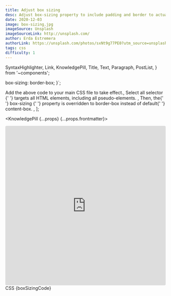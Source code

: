 ```yaml
---
title: Adjust box sizing
desc: Adjust box-sizing property to include padding and border to actual width or height. Simplifies overhead of the box model.
date: 2020-12-03
image: box-sizing.jpg
imageSource: Unsplash
imageSourceLink: http://unsplash.com/
author: Erda Estremera
authorLink: https://unsplash.com/photos/sxNt9g77PE0?utm_source=unsplash&utm_medium=referral&utm_content=creditShareLink
tags: css
difficulty: 1
---
```


  SyntaxHighlighter,
  Link,
  KnowledgePill,
  Title,
  Text,
  Paragraph,
  PostList,
} from '~components';

  box-sizing: border-box;
}`;

  <Text>Add the above code to your main CSS file to take effect.</Text>,
  <Text>
    <Link href="https://www.w3schools.com/cssref/sel_all.asp">
      Select all selector
    </Link>{' '}
    targets all HTML elements, including all pseudo-elements.
  </Text>,
  <Text>
    Then, the{' '}
    <Link href="https://www.w3schools.com/css/css3_box-sizing.asp">
      box-sizing
    </Link>{' '}
    property is overridden to <Text code>border-box</Text> instead of default{' '}
    <Text code>content-box</Text>.
  </Text>,
];

<KnowledgePill {...props} {...props.frontmatter}>
  <Title level={4} transform="none">
    Preview
  </Title>
  <Paragraph>
    <iframe
      src="https://codesandbox.io/embed/sleepy-wind-sb1f9?fontsize=14&hidenavigation=1&theme=dark"
      style="width:100%; height:500px; border:0; border-radius: 4px; overflow:hidden;"
      title="sleepy-wind-sb1f9"
      allow="accelerometer; ambient-light-sensor; camera; encrypted-media; geolocation; gyroscope; hid; microphone; midi; payment; usb; vr; xr-spatial-tracking"
      sandbox="allow-forms allow-modals allow-popups allow-presentation allow-same-origin allow-scripts"
    ></iframe>
  </Paragraph>
  <Title level={4} transform="none">
    Border-box property
  </Title>
  <Text size="small">CSS</Text>
  <SyntaxHighlighter language="css" showCopy>
    {boxSizingCode}
  </SyntaxHighlighter>
  <Title level={4} transform="none">
    Explanation
  </Title>
  <PostList data={listData} />
</KnowledgePill>
